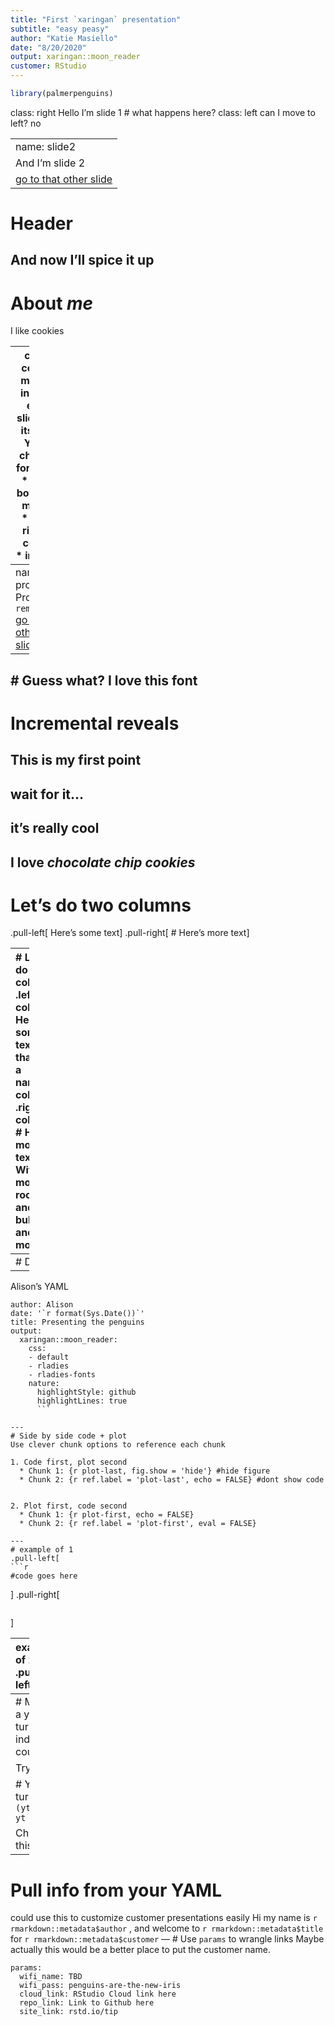```yaml
---
title: "First `xaringan` presentation"
subtitle: "easy peasy"
author: "Katie Masiello"
date: "8/20/2020"
output: xaringan::moon_reader
customer: RStudio
---
```

```r
library(palmerpenguins)
```

class: right
Hello I'm slide 1
# what happens here? 
class: left 
can I move to left? no

---
name: slide2
And I'm slide 2
[go to that other slide](#protip)
---

# Header

And now I'll **spice it up**
---
# About *me*
I like cookies


---
class: center, middle, inverse 
each slide has its own YAML
choices for class:
* top
* bottom
* middle  
<br>
* left
* right 
* center  
<br>
* inverse



---
name: protip
## Pro Tip 
`remark.js`
[go to that other slide](#slide2)
---
# Guess what?  I love this font
---
# Incremental reveals
This is my first point  
--
wait for it...  
--
it's really cool  
--
I love _chocolate chip cookies_
---
# Let's do two columns
.pull-left[
Here's some text
]
.pull-right[
# Here's more text
]

---
# Let's do two columns
.left-column[
Here's some text that's in a narrower column
]
.right-column[
# Here's more text
With more room 
* and bullets
* and more
]

---
# Data
```r
summary(penguins)
```

---
Alison's YAML
```
author: Alison
date: '`r format(Sys.Date())`'
title: Presenting the penguins
output:
  xaringan::moon_reader:
    css:
    - default
    - rladies
    - rladies-fonts
    nature:
      highlightStyle: github
      highlightLines: true
      ```
      
---
# Side by side code + plot
Use clever chunk options to reference each chunk

1. Code first, plot second  
  * Chunk 1: {r plot-last, fig.show = 'hide'} #hide figure
  * Chunk 2: {r ref.label = 'plot-last', echo = FALSE} #dont show code
  

2. Plot first, code second
  * Chunk 1: {r plot-first, echo = FALSE}
  * Chunk 2: {r ref.label = 'plot-first', eval = FALSE}

---
# example of 1
.pull-left[
```r
#code goes here
```
]
.pull-right[
```r

```
]

---
example of 2 
.pull-left[
```r
#code goes here
```
]
.pull-right[
```r
```
]
---
# Make a your turn index counter
```r
yt <- 0
```
This is a hot tip to ensure you don't have to renumber and increment things wrong 
# Your turn # `r (yt <- yt + 1)`

Try this!

# Your turn # `r (yt <- yt + 1)`

Check this!

---
# Pull info from your YAML
could use this to customize customer presentations easily
Hi my name is `r rmarkdown::metadata$author` , and welcome to `r rmarkdown::metadata$title` for `r rmarkdown::metadata$customer`
---
# Use `params` to wrangle links
Maybe actually this would be a better place to put the customer name. 
```
params:
  wifi_name: TBD
  wifi_pass: penguins-are-the-new-iris
  cloud_link: RStudio Cloud link here
  repo_link: Link to Github here
  site_link: rstd.io/tip
  ```
  
